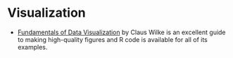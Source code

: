 # Visualization

-   [Fundamentals of Data Visualization](http://serialmentor.com/dataviz/) by Claus Wilke is an excellent guide to making high-quality figures and R code is available for all of its examples.
